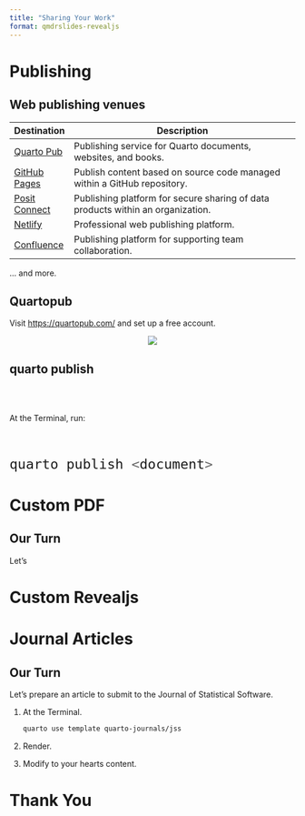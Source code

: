 ```yaml
---
title: "Sharing Your Work"
format: qmdrslides-revealjs
---
```


# Publishing

## Web publishing venues

| Destination                            | Description                                                                                                                                                                                     |
|----------------------------------------|-------------------------------------------------------------------------------------------------------------------------------------------------------------------------------------------------|
| [Quarto Pub](quarto-pub.qmd)           | Publishing service for Quarto documents, websites, and books.                                         |
| [GitHub Pages](github-pages.qmd)       | Publish content based on source code managed within a GitHub repository.                              |     
| [Posit Connect](rstudio-connect.qmd) | Publishing platform for secure sharing of data products within an organization.  |
| [Netlify](netlify.qmd)                 | Professional web publishing platform.                         | 
| [Confluence](confluence.qmd)         | Publishing platform for supporting team collaboration.  

... and more.

## Quartopub

Visit <https://quartopub.com/> and set up a free account.

:::{style="text-align: center"}
![](images/quartopub.png)
:::

## [quarto publish]{.filename}

\
\

At the Terminal, run:

\

:::{style="font-size: 2em"}
```bash
quarto publish <document>
```
:::


# Custom PDF

## Our Turn

Let's 


# Custom Revealjs

# Journal Articles

## Our Turn {.our-turn}

Let's prepare an article to submit to the Journal of Statistical Software.

1. At the Terminal.
  
   ```bash
   quarto use template quarto-journals/jss
   ```
2. Render.
3. Modify to your hearts content.


# Thank You
